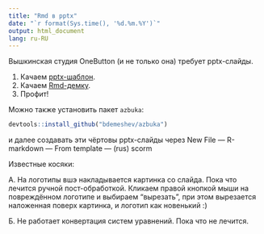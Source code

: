 ```yaml
---
title: "Rmd в pptx"
date: "`r format(Sys.time(), '%d.%m.%Y')`"
output: html_document
lang: ru-RU
---
```


Вышкинская студия OneButton (и не только она) требует pptx-слайды.

1. Качаем [pptx-шаблон](https://github.com/bdemeshev/installation/raw/master/rmd_pptx_hse_template/scorm_hse_template_alpha.pptx).
2. Качаем [Rmd-демку](https://github.com/bdemeshev/installation/raw/master/rmd_pptx_hse_template/pptx_slides_scorm_hse_demo.Rmd).
3. Профит!

Можно также установить пакет `azbuka`:
```r
devtools::install_github("bdemeshev/azbuka")
```

и далее создавать эти чёртовы pptx-слайды через New File — R-markdown — From template — (rus) scorm


Известные косяки:

А. На логотипы вшэ накладывается картинка со слайда. Пока что лечится ручной пост-обработкой.
Кликаем правой кнопкой мыши на повреждённом логотипе и выбираем "вырезать", при этом вырезается наложенная поверх картинка, и логотип как новенький :)

Б. Не работает конвертация систем уравнений. Пока что не лечится.
